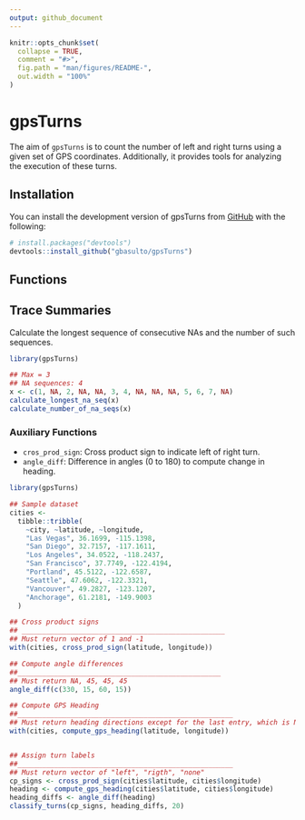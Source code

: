 ```yaml
---
output: github_document
---
```


<!-- README.md is generated from README.Rmd. Please edit that file -->

```r
knitr::opts_chunk$set(
  collapse = TRUE,
  comment = "#>",
  fig.path = "man/figures/README-",
  out.width = "100%"
)
```

# gpsTurns

<!-- badges: start -->

<!-- badges: end -->

The aim of `gpsTurns` is to count the number of left and right turns using a given set of GPS coordinates. Additionally, it provides tools for analyzing the execution of these turns.

## Installation

You can install the development version of gpsTurns from [GitHub](https://github.com/) with the following:

``` r
# install.packages("devtools")
devtools::install_github("gbasulto/gpsTurns")
```

## Functions

## Trace Summaries

Calculate the longest sequence of consecutive NAs and the number of such sequences.

```r

library(gpsTurns)

## Max = 3
## NA sequences: 4
x <- c(1, NA, 2, NA, NA, 3, 4, NA, NA, NA, 5, 6, 7, NA)
calculate_longest_na_seq(x)
calculate_number_of_na_seqs(x)
```

### Auxiliary Functions

-   `cros_prod_sign`: Cross product sign to indicate left of right turn.
-   `angle_diff`: Difference in angles (0 to 180) to compute change in heading.

```r

library(gpsTurns)

## Sample dataset
cities <-
  tibble::tribble(
    ~city, ~latitude, ~longitude,
    "Las Vegas", 36.1699, -115.1398,
    "San Diego", 32.7157, -117.1611,
    "Los Angeles", 34.0522, -118.2437,
    "San Francisco", 37.7749, -122.4194,
    "Portland", 45.5122, -122.6587,
    "Seattle", 47.6062, -122.3321,
    "Vancouver", 49.2827, -123.1207,
    "Anchorage", 61.2181, -149.9003
  )

## Cross product signs
## __________________________________________________
## Must return vector of 1 and -1
with(cities, cross_prod_sign(latitude, longitude))

## Compute angle differences
##__________________________________________________
## Must return NA, 45, 45, 45
angle_diff(c(330, 15, 60, 15))

## Compute GPS Heading
##_____________________________________________________
## Must return heading directions except for the last entry, which is NA
with(cities, compute_gps_heading(latitude, longitude))


## Assign turn labels
##_____________________________________________________
## Must return vector of "left", "rigth", "none"
cp_signs <- cross_prod_sign(cities$latitude, cities$longitude)
heading <- compute_gps_heading(cities$latitude, cities$longitude)
heading_diffs <- angle_diff(heading)
classify_turns(cp_signs, heading_diffs, 20)
```
